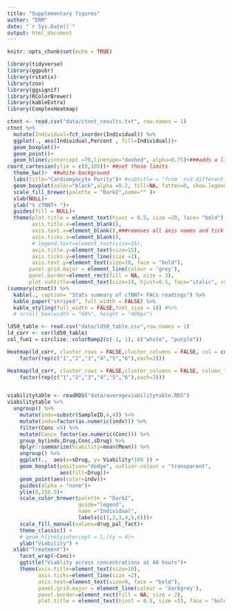 ```yaml
---
title: "Supplementary figures"
author: "ERM"
date: "`r Sys.Date()`"
output: html_document
---
```


```r
knitr::opts_chunk$set(echo = TRUE)
```
```r
library(tidyverse)
library(ggpubr)
library(rstatix)
library(zoo)
library(ggsignif)
library(RColorBrewer)
library(kableExtra)
library(ComplexHeatmap)

```

```r

ctnnt <- read.csv("data/ctnnt_results.txt", row.names = 1)
ctnnt %>% 
  mutate(Individual=fct_inorder(Individual)) %>% 
  ggplot(., aes(Individual,Percent , fill=Individual))+
  geom_boxplot()+
  geom_point()+
  geom_hline(yintercept =70,linetype="dashed", alpha=0.75)+###adds a line indicating high positivity +
coord_cartesian(ylim = c(0,105))+ ##set those limits
  theme_bw()+  ##white background
  labs(title="Cardiomyocyte Purity")+ #subtitle = "from  n>3 differentiations")+
  geom_boxplot(color="black",alpha =0.2, fill=NA, fatten=0, show.legend = FALSE)+
  scale_fill_brewer(palette = "Dark2",name="" )+
  xlab(NULL)+ 
  ylab("% cTNNT+ ")+
  guides(fill = NULL)+
  theme(plot.title = element_text(hjust = 0.5, size =20, face= "bold"), 
        axis.title.x=element_blank(),
        axis.text.x=element_blank(),###removes all axis names and tick names etc.####
        axis.ticks.x=element_blank(),
        # legend.text=element_text(size=15), 
        axis.title.y=element_text(size=15),
        axis.ticks.y=element_line(size =2),
        axis.text.y=element_text(size=10, face = "bold"),
       panel.grid.major = element_line(colour = 'grey'),
       panel.border=element_rect(fill = NA, size = 3),
       plot.subtitle=element_text(size=18, hjust=0.5, face="italic", color="black")) 
(summary(ctnnt)) %>% 
  kable(., caption= "Stats summary of cTNNT+ FACs readings") %>% 
  kable_paper("striped", full_width = FALSE) %>%  
  kable_styling(full_width = FALSE,font_size = 18) #%>% 
  # scroll_box(width = "60%", height = "400px")

```
```r


ld50_table <- read.csv("data/ld50_table.csv",row.names = 1)
ld_corr <- cor(ld50_table)
col_fun1 = circlize::colorRamp2(c(-1, 1), c("white", "purple"))

Heatmap(ld_corr, cluster_rows = FALSE,cluster_columns = FALSE, col = col_fun1,column_title = expression("LD "[50]*" correlation"),row_title=" ",row_split = factor(rep(c("1","2","3","4","5","6"),each=2)), column_split = 
    factor(rep(c("1","2","3","4","5","6"),each=2)))

Heatmap(ld_corr, cluster_rows = FALSE,cluster_columns = FALSE, column_title = expression("LD "[50]*" correlation"),row_title=" ",row_split = factor(rep(c("1","2","3","4","5","6"),each=2)), column_split = 
    factor(rep(c("1","2","3","4","5","6"),each=2)))

```


```r


```

```r
viabilitytable <- readRDS("data/averageviabilitytable.RDS")
viabilitytable %>% 
  ungroup() %>% 
    mutate(indv=substr(SampleID,4,4)) %>% 
    mutate(indv=factor(as.numeric(indv))) %>%
    filter(Conc <5) %>% 
    mutate(Conc= factor(as.numeric(Conc))) %>% 
    group_by(indv,Drug,Conc,sDrug) %>% 
    dplyr::summarize(Viability=mean(Mean)) %>%
    ungroup() %>% 
    ggplot(.,  aes(x=sDrug, y= Viability*100 )) +
    geom_boxplot(position="dodge", outlier.colour = "transparent",
                 aes(fill=Drug))+
    geom_point(aes(color=indv))+
    guides(alpha = "none")+
    ylim(0,150.5)+
    scale_color_brewer(palette = "Dark2",
                       guide="legend",
                       name ="Individual", 
                       labels(c(1,2,3,4,5,6)))+
    scale_fill_manual(values=drug_pal_fact)+
    theme_classic() +
    # geom_hline(yintercept = 1,lty = 4)+
    ylab("Viability") +
  xlab("Treatment")+
    facet_wrap(~Conc)+ 
    ggtitle("Viablity across concentrations at 48 hours")+
    theme(axis.title=element_text(size=10),
          axis.ticks=element_line(size =2),
          axis.text=element_text(size=9, face = "bold"),
          panel.grid.major = element_line(colour = 'darkgrey'),
          panel.border=element_rect(fill = NA, size = 2),
          plot.title = element_text(hjust = 0.5, size =15, face = "bold"))
   

```


```r


```


```r


```


```r


```


```r


```


```r


```

```r


```


```r


```


```r


```



```r


```



```r


```
